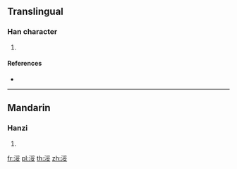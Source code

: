 ==Translingual==

===Han character===
{{Han char|rn=85|rad=水|as=07|sn=10|four=32144|canj=EBV}}

# {{defn|Han|sort=水07}}

====References====
* {{Han ref|kx=0625.220|dkj=17511|dj=1027.080|hdz=31628.110|uh=6D7D|ud=28029|bh=D267|bd=53863}}

----

==Mandarin==

===Hanzi===
{{cmn-hanzi|pin=[[suī]] ([[sui1]])|wg=sui<sup>1</sup>}}

# {{defn|lang=cmn|sort=水07}}

[[fr:浽]]
[[pl:浽]]
[[th:浽]]
[[zh:浽]]